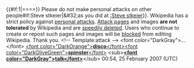 <article id="9701396" title=User talk:Andrewnollins10106>
	<talkpage id="9701396" title="User talk:Andrewnollins10106">
{{#if:1|=={{{header-text|Attacks in the article [[:Steve stkeier]]}}}==}}
Please do not make personal attacks on other people{{{{{subst|}}}#if:Steve stkeier|&amp;#32;as you did at [[:Steve stkeier]]}}. Wikipedia has a strict policy against [[Wikipedia:No personal attacks|personal attacks]]. [[Wikipedia:Attack_page|Attack pages]] and images '''are not tolerated''' by Wikipedia and are [[Wikipedia:Criteria for speedy deletion|speedily deleted]]. Users who continue to create or repost such pages and images will be [[Wikipedia:Blocking policy|blocked]] from editing Wikipedia. Thank you. &lt;!-- Template:attack --&gt; &lt;font color=&quot;DarkGray&quot;&gt;...&lt;/font&gt; [[User:discospinster|&lt;font color=&quot;DarkOrange&quot;&gt;'''disco'''&lt;/font&gt;&lt;font color=&quot;DarkOliveGreen&quot;&gt;'''spinster'''&lt;/font&gt;]] &lt;sub&gt;[[User talk:discospinster|'''&lt;font color=&quot;DarkGray&quot;&gt;talk&lt;/font&gt;''']]&lt;/sub&gt; 00:54, 25 February 2007 (UTC)
	</talkpage>
</article>